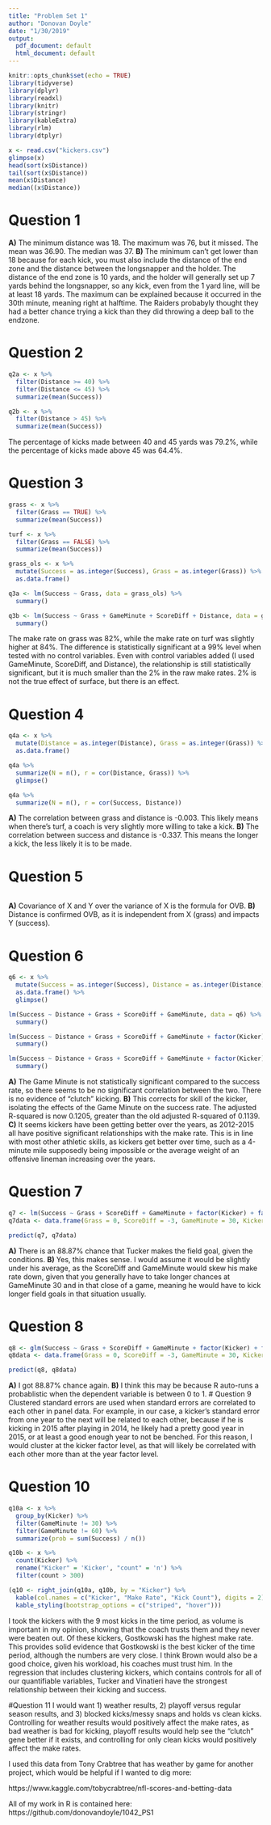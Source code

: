 ```yaml
---
title: "Problem Set 1"
author: "Donovan Doyle"
date: "1/30/2019"
output:
  pdf_document: default
  html_document: default
---
```


```r
knitr::opts_chunk$set(echo = TRUE)
library(tidyverse)
library(dplyr)
library(readxl)
library(knitr)
library(stringr)
library(kableExtra)
library(rlm)
library(dtplyr)
```


```r
x <- read.csv("kickers.csv")
glimpse(x)
head(sort(x$Distance))
tail(sort(x$Distance))
mean(x$Distance)
median((x$Distance))
```
# Question 1

**A)** The minimum distance was 18. The maximum was 76, but it missed. The mean was 36.90. The median was 37. 
**B)** The minimum can't get lower than 18 because for each kick, you must also include the distance of the end zone and the distance between the longsnapper and the holder. The distance of the end zone is 10 yards, and the holder will generally set up 7 yards behind the longsnapper, so any kick, even from the 1 yard line, will be at least 18 yards. The maximum can be explained because it occurred in the 30th minute, meaning right at halftime. The Raiders probabyly thought they had a better chance trying a kick than they did throwing a deep ball to the endzone. 

# Question 2
```r
q2a <- x %>%
  filter(Distance >= 40) %>%
  filter(Distance <= 45) %>%
  summarize(mean(Success))

q2b <- x %>%
  filter(Distance > 45) %>%
  summarize(mean(Success))
```
The percentage of kicks made between 40 and 45 yards was 79.2%, while the percentage of kicks made above 45 was 64.4%.

# Question 3
```r
grass <- x %>%
  filter(Grass == TRUE) %>%
  summarize(mean(Success))

turf <- x %>%
  filter(Grass == FALSE) %>%
  summarize(mean(Success))

grass_ols <- x %>%
  mutate(Success = as.integer(Success), Grass = as.integer(Grass)) %>%
  as.data.frame()

q3a <- lm(Success ~ Grass, data = grass_ols) %>%
  summary()

q3b <- lm(Success ~ Grass + GameMinute + ScoreDiff + Distance, data = grass_ols) %>%
  summary()
```
The make rate on grass was 82%, while the make rate on turf was slightly higher at 84%. The difference is statistically significant at a 99% level when tested with no control variables. Even with control variables added (I used GameMinute, ScoreDiff, and Distance), the relationship is still statistically significant, but it is much smaller than the 2% in the raw make rates. 2% is not the true effect of surface, but there is an effect.

# Question 4
```r
q4a <- x %>%
  mutate(Distance = as.integer(Distance), Grass = as.integer(Grass)) %>%
  as.data.frame()

q4a %>%
  summarize(N = n(), r = cor(Distance, Grass)) %>%
  glimpse()

q4a %>%
  summarize(N = n(), r = cor(Success, Distance))
```
**A)** The correlation between grass and distance is -0.003. This likely means when there's turf, a coach is very slightly more willing to take a kick. **B)** The correlation between success and distance is -0.337. This means the longer a kick, the less likely it is to be made.

# Question 5
```r

```
**A)** Covariance of X and Y over the variance of X is the formula for OVB. **B)** Distance is confirmed OVB, as it is independent from X (grass) and impacts Y (success).

# Question 6
```r
q6 <- x %>%
  mutate(Success = as.integer(Success), Distance = as.integer(Distance), Grass = as.integer(Grass), ScoreDiff = as.integer(ScoreDiff), GameMinute = as.integer(GameMinute)) %>%
  as.data.frame() %>%
  glimpse()

lm(Success ~ Distance + Grass + ScoreDiff + GameMinute, data = q6) %>%
  summary()

lm(Success ~ Distance + Grass + ScoreDiff + GameMinute + factor(Kicker), data = q6) %>%
  summary()

lm(Success ~ Distance + Grass + ScoreDiff + GameMinute + factor(Kicker) + factor(Year), data = q6) %>%
  summary()

```
**A)** The Game Minute is not statistically significant compared to the success rate, so there seems to be no significant correlation between the two. There is no evidence of "clutch" kicking. **B)** This corrects for skill of the kicker, isolating the effects of the Game Minute on the success rate. The adjusted R-squared is now 0.1205, greater than the old adjusted R-squared of 0.1139. **C)** It seems kickers have been getting better over the years, as 2012-2015 all have positive significant relationships with the make rate. This is in line with most other athletic skills, as kickers get better over time, such as a 4-minute mile supposedly being impossible or the average weight of an offensive lineman increasing over the years.

# Question 7
```r
q7 <- lm(Success ~ Grass + ScoreDiff + GameMinute + factor(Kicker) + factor(Year), data = q6)
q7data <- data.frame(Grass = 0, ScoreDiff = -3, GameMinute = 30, Kicker = "Tucker", Year = 2015)

predict(q7, q7data)
```
**A)** There is an 88.87% chance that Tucker makes the field goal, given the conditions. **B)** Yes, this makes sense. I would assume it would be slightly under his average, as the ScoreDiff and GameMinute would skew his make rate down, given that you generally have to take longer chances at GameMinute 30 and in that close of a game, meaning he would have to kick longer field goals in that situation usually.

# Question 8
```r
q8 <- glm(Success ~ Grass + ScoreDiff + GameMinute + factor(Kicker) + factor(Year), data = q6)
q8data <- data.frame(Grass = 0, ScoreDiff = -3, GameMinute = 30, Kicker = "Tucker", Year = 2015)

predict(q8, q8data)
```
**A)** I got 88.87% chance again. **B)** I think this may be because R auto-runs a probablistic when the dependent variable is between 0 to 1.
# Question 9
Clustered standard errors are used when standard errors are correlated to each other in panel data. For example, in our case, a kicker's standard error from one year to the next will be related to each other, because if he is kicking in 2015 after playing in 2014, he likely had a pretty good year in 2015, or at least a good enough year to not be benched. For this reason, I would cluster at the kicker factor level, as that will likely be correlated with each other more than at the year factor level.

# Question 10
```r
q10a <- x %>%
  group_by(Kicker) %>%
  filter(GameMinute != 30) %>%
  filter(GameMinute != 60) %>%
  summarize(prob = sum(Success) / n())

q10b <- x %>%
  count(Kicker) %>%
  rename("Kicker" = 'Kicker', "count" = 'n') %>%
  filter(count > 300)

(q10 <- right_join(q10a, q10b, by = "Kicker") %>%
  kable(col.names = c("Kicker", "Make Rate", "Kick Count"), digits = 2) %>%
  kable_styling(bootstrap_options = c("striped", "hover")))
```
I took the kickers with the 9 most kicks in the time period, as volume is important in my opinion, showing that the coach trusts them and they never were beaten out. Of these kickers, Gostkowski has the highest make rate. This provides solid evidence that Gostkowski is the best kicker of the time period, although the numbers are very close. I think Brown would also be a good choice, given his workload, his coaches must trust him. In the regression that includes clustering kickers, which contains controls for all of our quantifiable variables, Tucker and Vinatieri have the strongest relationship between their kicking and success. 

#Question 11
I would want 1) weather results, 2) playoff versus regular season results, and 3) blocked kicks/messy snaps and holds vs clean kicks. Controlling for weather results would positively affect the make rates, as bad weather is bad for kicking, playoff results would help see the "clutch" gene better if it exists, and controlling for only clean kicks would positively affect the make rates.

I used this data from Tony Crabtree that has weather by game for another project, which would be helpful if I wanted to dig more: 

https://www.kaggle.com/tobycrabtree/nfl-scores-and-betting-data

All of my work in R is contained here: 
https://github.com/donovandoyle/1042_PS1




